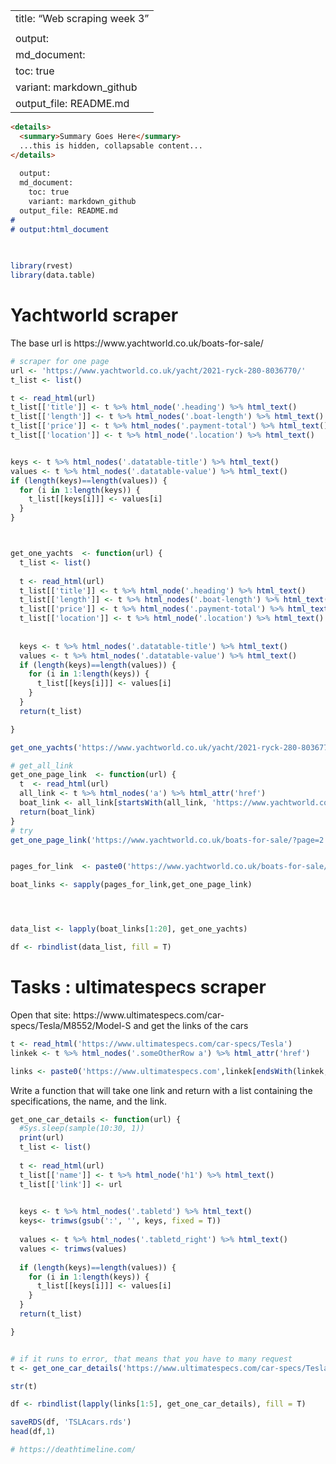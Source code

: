 
---
title: "Web scraping week 3"
<!-- output: html_document -->
output: 
  md_document:
  toc: true
  variant: markdown_github
  output_file: README.md
---

```md

<details>
  <summary>Summary Goes Here</summary>
  ...this is hidden, collapsable content...
</details>
  
  output:
  md_document:
    toc: true
    variant: markdown_github
  output_file: README.md
# 
# output:html_document  
  
  
```

```r

library(rvest)
library(data.table)

```


# Yachtworld scraper
The base url is https://www.yachtworld.co.uk/boats-for-sale/


```r
# scraper for one page 
url <- 'https://www.yachtworld.co.uk/yacht/2021-ryck-280-8036770/'
t_list <- list()

t <- read_html(url)
t_list[['title']] <- t %>% html_node('.heading') %>% html_text()
t_list[['length']] <- t %>% html_nodes('.boat-length') %>% html_text()
t_list[['price']] <- t %>% html_nodes('.payment-total') %>% html_text()
t_list[['location']] <- t %>% html_node('.location') %>% html_text()


keys <- t %>% html_nodes('.datatable-title') %>% html_text()
values <- t %>% html_nodes('.datatable-value') %>% html_text()
if (length(keys)==length(values)) {
  for (i in 1:length(keys)) {
    t_list[[keys[i]]] <- values[i]
  }
}



get_one_yachts  <- function(url) {
  t_list <- list()
  
  t <- read_html(url)
  t_list[['title']] <- t %>% html_node('.heading') %>% html_text()
  t_list[['length']] <- t %>% html_nodes('.boat-length') %>% html_text()
  t_list[['price']] <- t %>% html_nodes('.payment-total') %>% html_text()
  t_list[['location']] <- t %>% html_node('.location') %>% html_text()
  
  
  keys <- t %>% html_nodes('.datatable-title') %>% html_text()
  values <- t %>% html_nodes('.datatable-value') %>% html_text()
  if (length(keys)==length(values)) {
    for (i in 1:length(keys)) {
      t_list[[keys[i]]] <- values[i]
    }
  }
  return(t_list)

}

get_one_yachts('https://www.yachtworld.co.uk/yacht/2021-ryck-280-8036770/')

```


```r
# get_all_link 
get_one_page_link  <- function(url) {
  t  <- read_html(url)
  all_link <- t %>% html_nodes('a') %>% html_attr('href')
  boat_link <- all_link[startsWith(all_link, 'https://www.yachtworld.co.uk/yacht/')] 
  return(boat_link)
}
# try
get_one_page_link('https://www.yachtworld.co.uk/boats-for-sale/?page=2')


pages_for_link  <- paste0('https://www.yachtworld.co.uk/boats-for-sale/?page=', 1:5)

boat_links <- sapply(pages_for_link,get_one_page_link)




data_list <- lapply(boat_links[1:20], get_one_yachts)

df <- rbindlist(data_list, fill = T)


```

# Tasks : ultimatespecs scraper

Open that site: https://www.ultimatespecs.com/car-specs/Tesla/M8552/Model-S and get the links of the cars


```r
t <- read_html('https://www.ultimatespecs.com/car-specs/Tesla')
linkek <- t %>% html_nodes('.someOtherRow a') %>% html_attr('href')

links <- paste0('https://www.ultimatespecs.com',linkek[endsWith(linkek, '.html')])

```


Write a function that will take one link and return with a list containing the specifications, the name, and the link.

```r

get_one_car_details <- function(url) {
  #Sys.sleep(sample(10:30, 1))
  print(url)
  t_list <- list()
  
  t <- read_html(url)
  t_list[['name']] <- t %>% html_node('h1') %>% html_text()
  t_list[['link']] <- url

  
  keys <- t %>% html_nodes('.tabletd') %>% html_text()
  keys<- trimws(gsub(':', '', keys, fixed = T))
  
  values <- t %>% html_nodes('.tabletd_right') %>% html_text()
  values <- trimws(values)
  
  if (length(keys)==length(values)) {
    for (i in 1:length(keys)) {
      t_list[[keys[i]]] <- values[i]
    }
  }
  return(t_list)

}



```




```r
# if it runs to error, that means that you have to many request
t <- get_one_car_details('https://www.ultimatespecs.com/car-specs/Tesla/106267/Tesla-Model-S-70.html')

str(t)

df <- rbindlist(lapply(links[1:5], get_one_car_details), fill = T)

saveRDS(df, 'TSLAcars.rds')
head(df,1)

# https://deathtimeline.com/
```

